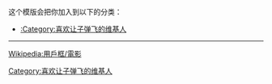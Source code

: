 {{Userbox
  |border-c = black
  |border-s = 1
  |id-c     = white
  |id-s     = 12
  |id-fc    = black
  |info-c   = gold
  |info-s   = 10
  |info-fc  = #000000
  |id       = [[让子弹飞|<span style="color:#000000;">让子弹飞</span>]]
  |info     = 這個用戶想找人'''[[让子弹飞|<span style="color:#000000;">翻译翻译什么他妈的叫他妈的“惊喜”</span>]]'''。
}}
<includeonly>[[Category:喜欢让子弹飞的维基人|{{PAGENAME}}]]</includeonly>
<noinclude>
<div style="clear:both">
这个模版会把你加入到以下的分类：
*[[:Category:喜欢让子弹飞的维基人]]
----
[[Wikipedia:用戶框/電影]]</div>
{{UF-hcard-part}}
[[Category:喜欢让子弹飞的维基人]]
</noinclude>